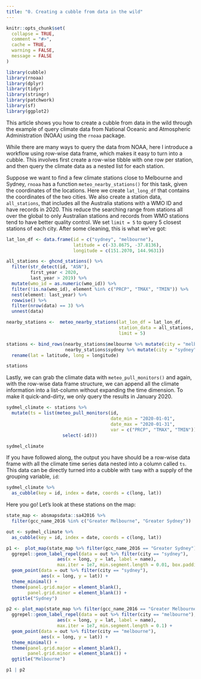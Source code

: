 ```yaml
---
title: "0. Creating a cubble from data in the wild"
---
```


```r
knitr::opts_chunk$set(
  collapse = TRUE,
  comment = "#>", 
  cache = TRUE, 
  warning = FALSE,
  message = FALSE
)

library(cubble)
library(rnoaa)
library(dplyr)
library(tidyr)
library(stringr)
library(patchwork)
library(sf)
library(ggplot2)
```

This article shows you how to create a cubble from data in the wild through the example of query climate data from National Oceanic and Atmospheric Administration (NOAA) using the `rnoaa` package.

While there are many ways to query the data from NOAA, here I introduce a workflow using row-wise data frame, which makes it easy to turn into a cubble. This involves first create a row-wise tibble with one row per station, and then query the climate data as a nested list for each station.

Suppose we want to find a few climate stations close to Melbourne and Sydney, `rnoaa` has a function `meteo_nearby_stations()` for this task, given the coordinates of the locations. Here we create `lat_long_df` that contains the coordinates of the two cities. We also create a station data, `all_stations`, that includes all the Australia stations with a WMO ID and have records in 2020. This reduce the searching range from stations all over the global to only Australian stations and records from WMO stations tend to have better quality control. We set `limit = 5` to query 5 closest stations of each city. After some cleaning, this is what we've got:

```r
lat_lon_df <- data.frame(id = c("sydney", "melbourne"),
                         latitude = c(-33.8675, -37.8136),
                         longitude = c(151.2070, 144.9631))

all_stations <- ghcnd_stations() %>%
  filter(str_detect(id, "ASN"),
         first_year < 2020,
         last_year > 2019) %>%
  mutate(wmo_id = as.numeric(wmo_id)) %>%
  filter(!is.na(wmo_id), element %in% c("PRCP", "TMAX", "TMIN")) %>%
  nest(element: last_year) %>%
  rowwise() %>%
  filter(nrow(data) == 3) %>%
  unnest(data)

nearby_stations <-  meteo_nearby_stations(lat_lon_df = lat_lon_df,
                                          station_data = all_stations, 
                                          limit = 5)

stations <- bind_rows(nearby_stations$melbourne %>% mutate(city = "melbourne"),
                      nearby_stations$sydney %>% mutate(city = "sydney")) %>% 
  rename(lat = latitude, long = longitude)

stations
```

Lastly, we can grab the climate data with `meteo_pull_monitors()` and again, with the row-wise data frame structure, we can append all the climate information into a list-column without expanding the time dimension. To make it quick-and-dirty, we only query the results in January 2020.

```r
sydmel_climate <- stations %>% 
  mutate(ts = list(meteo_pull_monitors(id, 
                                       date_min = "2020-01-01", 
                                       date_max = "2020-01-31",
                                       var = c("PRCP", "TMAX", "TMIN")) %>% 
                     select(-id)))

sydmel_climate
```

If you have followed along, the output you have should be a row-wise data frame with all the climate time series data nested into a column called `ts`. This data can be directly turned into a cubble with `tamp` with a supply of the grouping variable, `id`:

```r
sydmel_climate %>% 
  as_cubble(key = id, index = date, coords = c(long, lat))
```

Here you go! Let's look at these stations on the map:

```r
state_map <- absmapsdata::sa42016 %>% 
  filter(gcc_name_2016 %in% c("Greater Melbourne", "Greater Sydney")) 

out <- sydmel_climate %>% 
  as_cubble(key = id, index = date, coords = c(long, lat))

p1 <-  plot_map(state_map %>% filter(gcc_name_2016 == "Greater Sydney")) +
  ggrepel::geom_label_repel(data = out %>% filter(city == "sydney"), 
                   aes(x = long, y = lat, label = name), 
                   max.iter = 1e7, min.segment.length = 0.01, box.padding = 0.5) + 
  geom_point(data = out %>% filter(city == "sydney"), 
             aes(x = long, y = lat)) + 
  theme_minimal() + 
  theme(panel.grid.major = element_blank(),
        panel.grid.minor = element_blank()) + 
  ggtitle("Sydney")

p2 <- plot_map(state_map %>% filter(gcc_name_2016 == "Greater Melbourne")) +
  ggrepel::geom_label_repel(data = out %>% filter(city == "melbourne"), 
                   aes(x = long, y = lat, label = name), 
                   max.iter = 1e7, min.segment.length = 0.1) + 
  geom_point(data = out %>% filter(city == "melbourne"), 
             aes(x = long, y = lat)) + 
  theme_minimal() + 
  theme(panel.grid.major = element_blank(),
        panel.grid.minor = element_blank()) + 
  ggtitle("Melbourne")

p1 | p2
```
